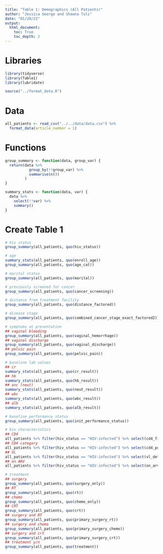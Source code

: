```yaml
---
title: "Table 1: Demographics (All Patients)"
author: "Jessica George and Shawna Tuli"
date: "01/20/22"
output: 
  html_document:
    toc: True
    toc_depth: 2
---
```


# Libraries
```r
library(tidyverse)
library(Table1)
library(lubridate)

source("../format_data.R")
```


# Data
```r
all_patients <- read_csv("../../data/data.csv") %>% 
  format_data(article_number = 1)
```


# Functions
```r
group_summary <- function(data, group_var) {
  return(data %>% 
           group_by(!!group_var) %>% 
           summarise(n())
         )
}

summary_stats <- function(data, var) {
  data %>% 
    select(!!var) %>% 
    summary()
}
```


# Create Table 1
```r
# hiv status
group_summary(all_patients, quo(hiv_status))

# age
summary_stats(all_patients, quo(enroll_age))
group_summary(all_patients, quo(age_cat))

# marital status
group_summary(all_patients, quo(marital))

# previously screened for cancer
group_summary(all_patients, quo(cancer_screening))

# distance from treatment facility
group_summary(all_patients, quo(distance_factored))

# disease stage
group_summary(all_patients, quo(combined_cancer_stage_exact_factored2))

# symptoms at presentation
## vaginal bleeding
group_summary(all_patients, quo(vaginal_hemorrhage))
## vaginal discharge
group_summary(all_patients, quo(vaginal_discharge))
## pelvic pain
group_summary(all_patients, quo(pelvic_pain))

# baseline lab values
## cr
summary_stats(all_patients, quo(cr_result))
## hb
summary_stats(all_patients, quo(hb_result))
## anc (neut)
summary_stats(all_patients, quo(neut_result))
## wbc
summary_stats(all_patients, quo(wbc_result))
## alb
summary_stats(all_patients, quo(alb_result))

# baseline performance status
group_summary(all_patients, quo(init_performance_status))

# hiv characteristics
## CD4
all_patients %>% filter(hiv_status == "HIV-infected") %>% select(cd4_final) %>% summary()
## CD4 category
all_patients %>% filter(hiv_status == "HIV-infected") %>% select(cd4_pos_cat2) %>% summary()
## VL
all_patients %>% filter(hiv_status == "HIV-infected") %>% select(vl_detect) %>% summary()
## on ARV
all_patients %>% filter(hiv_status == "HIV-infected") %>% select(on_arv) %>% summary()

# treatment
## surgery
group_summary(all_patients, quo(surgery_only))
## RT
group_summary(all_patients, quo(rt))
## chemo
group_summary(all_patients, quo(chemo_only))
## CRT
group_summary(all_patients, quo(crt))
## surgery and RT
group_summary(all_patients, quo(primary_surgery_rt))
## surgery and chemo
group_summary(all_patients, quo(primary_surgery_chemo))
## surgery and crt
group_summary(all_patients, quo(primary_surgery_crt))
## treatment y/n
group_summary(all_patients, quo(treatment))
```
